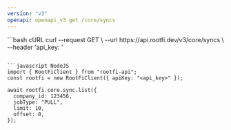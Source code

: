 ```yaml
---
version: "v3"
openapi: openapi_v3 get /core/syncs
---
```


<RequestExample>
```bash cURL
curl --request GET \
  --url https://api.rootfi.dev/v3/core/syncs \
  --header 'api_key: <api-key>'

````

```javascript NodeJS
import { RootFiClient } from "rootfi-api";
const rootfi = new RootFiClient({ apiKey: "<api_key>" });

await rootfi.core.sync.list({
  company_id: 123456,
  jobType: "PULL",
  limit: 10,
  offset: 0,
});
````

</RequestExample>
